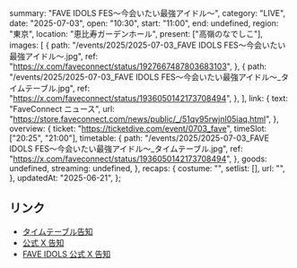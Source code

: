  summary: "FAVE IDOLS FES〜今会いたい最強アイドル〜",
  category: "LIVE",
  date: "2025-07-03",
  open: "10:30",
  start: "11:00",
  end: undefined,
  region: "東京",
  location: "恵比寿ガーデンホール",
  present: ["高嶺のなでしこ"],
  images: [
    {
      path: "/events/2025/2025-07-03_FAVE IDOLS FES〜今会いたい最強アイドル〜.jpg",
      ref: "https://x.com/faveconnect/status/1927667487803683103",
    },
    {
      path: "/events/2025/2025-07-03_FAVE IDOLS FES〜今会いたい最強アイドル〜_タイムテーブル.jpg",
      ref: "https://x.com/faveconnect/status/1936050142173708494",
    },
  ],
  link: {
    text: "FaveConnect ニュース",
    url: "https://store.faveconnect.com/news/public/_/51qy95rwjnl05iaq.html",
  },
  overview: {
    ticket: "https://ticketdive.com/event/0703_fave",
    timeSlot: ["20:25", "21:00"],
    timetable: {
      path: "/events/2025/2025-07-03_FAVE IDOLS FES〜今会いたい最強アイドル〜_タイムテーブル.jpg",
      ref: "https://x.com/faveconnect/status/1936050142173708494",
    },
    goods: undefined,
    streaming: undefined,
  },
  recaps: {
    costume: "",
    setlist: [],
    url: "",
  },
  updatedAt: "2025-06-21",
};

## リンク

- [タイムテーブル告知](https://x.com/faveconnect/status/1936050142173708494)
- [公式 X 告知](https://x.com/takanenofficial/status/1927953071977680908)
- [FAVE IDOLS 公式 X 告知](https://x.com/faveconnect/status/1927667487803683103)
